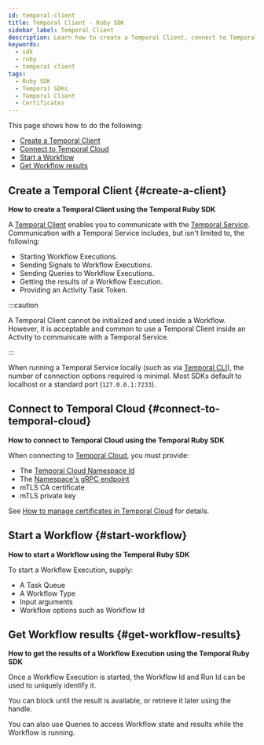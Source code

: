 ```yaml
---
id: temporal-client
title: Temporal Client - Ruby SDK
sidebar_label: Temporal Client
description: Learn how to create a Temporal Client, connect to Temporal Cloud, start a Workflow, and get Workflow results using the Temporal Ruby SDK.
keywords:
  - sdk
  - ruby
  - temporal client
tags:
  - Ruby SDK
  - Temporal SDKs
  - Temporal Client
  - Certificates
---
```


This page shows how to do the following:

- [Create a Temporal Client](#create-a-client)
- [Connect to Temporal Cloud](#connect-to-temporal-cloud)
- [Start a Workflow](#start-workflow)
- [Get Workflow results](#get-workflow-results)

## Create a Temporal Client {#create-a-client}

**How to create a Temporal Client using the Temporal Ruby SDK**

A [Temporal Client](/encyclopedia/temporal-sdks#temporal-client) enables you to communicate with the [Temporal Service](/temporal-service).
Communication with a Temporal Service includes, but isn't limited to, the following:

- Starting Workflow Executions.
- Sending Signals to Workflow Executions.
- Sending Queries to Workflow Executions.
- Getting the results of a Workflow Execution.
- Providing an Activity Task Token.

:::caution

A Temporal Client cannot be initialized and used inside a Workflow.
However, it is acceptable and common to use a Temporal Client inside an Activity to communicate with a Temporal Service.

:::

When running a Temporal Service locally (such as via [Temporal CLI](https://docs.temporal.io/cli/server#start-dev)), the number of connection options required is minimal.
Most SDKs default to localhost or a standard port (`127.0.0.1:7233`).

<!-- CONTENT -->

## Connect to Temporal Cloud {#connect-to-temporal-cloud}

**How to connect to Temporal Cloud using the Temporal Ruby SDK**

When connecting to [Temporal Cloud](/cloud), you must provide:

- The [Temporal Cloud Namespace Id](/cloud/namespaces#temporal-cloud-namespace-id)
- The [Namespace's gRPC endpoint](/cloud/namespaces#temporal-cloud-grpc-endpoint)
- mTLS CA certificate
- mTLS private key

See [How to manage certificates in Temporal Cloud](/cloud/certificates) for details.

<!-- CONTENT -->

## Start a Workflow {#start-workflow}

**How to start a Workflow using the Temporal Ruby SDK**

To start a Workflow Execution, supply:

- A Task Queue
- A Workflow Type
- Input arguments
- Workflow options such as Workflow Id

<!-- CONTENT -->

## Get Workflow results {#get-workflow-results}

**How to get the results of a Workflow Execution using the Temporal Ruby SDK**

Once a Workflow Execution is started, the Workflow Id and Run Id can be used to uniquely identify it.

You can block until the result is available, or retrieve it later using the handle.

You can also use Queries to access Workflow state and results while the Workflow is running.

<!-- CONTENT -->
